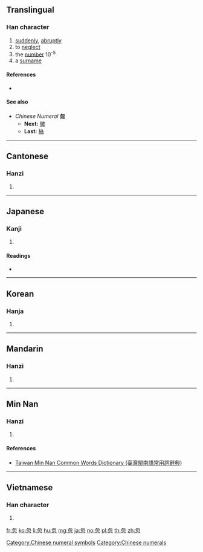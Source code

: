 ==Translingual==

===Han character===
{{Han char|rn=61|rad=心|as=04|sn=8|four=27332|canj=PHP|ids=⿱勿心}}

# [[suddenly]], [[abruptly]]
# to [[neglect]]
# the [[number]] 10<sup>-5</sup>
# a [[surname]]

====References====
* {{Han ref|kx=0378.340|dkj=10405|dj=0707.050|hdz=42274.090|uh=5FFD|ud=24573|bh=A9BF|bd=43455}}

====See also====
* ''Chinese Numeral'' '''忽'''
** '''Next:''' [[微]]
** '''Last:''' [[絲]]

[[Category:Chinese numeral symbols]]
[[Category:Chinese numerals]]

----

==Cantonese==

===Hanzi===
{{yue-hanzi|jyut=fat1|y=fat1}}

# {{defn|lang=yue|sort=心04}}

----

==Japanese==

===Kanji===
{{ja-kanji|grade=|rs=心04}}

# {{defn|lang=ja|sort=心04}}

====Readings====
* {{ja-readings|on=[[こつ]] (kotsu)|kun=[[ゆるがせに]] (yurugaseni), [[たちまち]] (tachimachi)}}

----

==Korean==

===Hanja===
{{ko-hanja|hangeul=홀|eumhun=|rv=hol|mr=hol|y=hol}}

# {{defn|lang=ko|sort=心04}}

----

==Mandarin==

===Hanzi===
{{cmn-hanzi|pin=[[hū]] ([[hu1]])|wg=hu<sup>1</sup>}}

# {{defn|lang=cmn|sort=心04}}

----

==Min Nan==

===Hanzi===
{{nan-hanzi|tlpa=[[hut]] (hut<sup>4</sup>)}}

# {{defn|lang=nan|sort=心04}}

====References====
* [http://twblg.dict.edu.tw/holodict_new/index.html Taiwan Min Nan Common Words Dictionary (臺灣閩南語常用詞辭典)]

----

==Vietnamese==

===Han character===
{{vi-readings|rs=心04|hanviet=hốt}}

# {{defn|lang=vi|sort=心04}}

[[fr:忽]]
[[ko:忽]]
[[li:忽]]
[[hu:忽]]
[[mg:忽]]
[[ja:忽]]
[[no:忽]]
[[pl:忽]]
[[th:忽]]
[[zh:忽]]